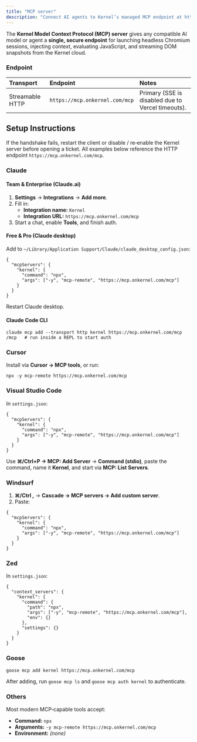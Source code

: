 ```yaml
---
title: "MCP server"
description: "Connect AI agents to Kernel’s managed MCP endpoint at https://mcp.onkernel.com/mcp"
---
```


The **Kernel Model Context Protocol (MCP) server** gives any compatible AI model or agent a **single, secure endpoint** for launching headless Chromium sessions, injecting context, evaluating JavaScript, and streaming DOM snapshots from the Kernel cloud.

### Endpoint

| Transport       | Endpoint                       | Notes                                             |
| :-------------- | :----------------------------- | :------------------------------------------------ |
| Streamable HTTP | `https://mcp.onkernel.com/mcp` | Primary (SSE is disabled due to Vercel timeouts). |

## Setup Instructions

If the handshake fails, restart the client or disable / re‑enable the Kernel server before opening a ticket. All examples below reference the HTTP endpoint `https://mcp.onkernel.com/mcp`.

### Claude

#### Team & Enterprise (Claude.ai)

1. **Settings** → **Integrations** → **Add more**.
2. Fill in:
   - **Integration name:** `Kernel`
   - **Integration URL:** `https://mcp.onkernel.com/mcp`
3. Start a chat, enable **Tools**, and finish auth.

#### Free & Pro (Claude desktop)

Add to `~/Library/Application Support/Claude/claude_desktop_config.json`:

```
{
  "mcpServers": {
    "kernel": {
      "command": "npx",
      "args": ["-y", "mcp-remote", "https://mcp.onkernel.com/mcp"]
    }
  }
}
```

Restart Claude desktop.

#### Claude Code CLI

```
claude mcp add --transport http kernel https://mcp.onkernel.com/mcp
/mcp   # run inside a REPL to start auth
```

### Cursor

Install via **Cursor → MCP tools**, or run:

```
npx -y mcp-remote https://mcp.onkernel.com/mcp
```

### Visual Studio Code

In `settings.json`:

```
{
  "mcpServers": {
    "kernel": {
      "command": "npx",
      "args": ["-y", "mcp-remote", "https://mcp.onkernel.com/mcp"]
    }
  }
}
```

Use **⌘/Ctrl\+P → MCP: Add Server** → **Command (stdio)**, paste the command, name it **Kernel**, and start via **MCP: List Servers**.

### Windsurf

1. **⌘/Ctrl ,** → **Cascade → MCP servers → Add custom server**.
2. Paste:

```
{
  "mcpServers": {
    "kernel": {
      "command": "npx",
      "args": ["-y", "mcp-remote", "https://mcp.onkernel.com/mcp"]
    }
  }
}
```

### Zed

In `settings.json`:

```
{
  "context_servers": {
    "kernel": {
      "command": {
        "path": "npx",
        "args": ["-y", "mcp-remote", "https://mcp.onkernel.com/mcp"],
        "env": {}
      },
      "settings": {}
    }
  }
}
```

### Goose

```
goose mcp add kernel https://mcp.onkernel.com/mcp
```

After adding, run `goose mcp ls` and `goose mcp auth kernel` to authenticate.

### Others

Most modern MCP‑capable tools accept:

- **Command:** `npx`
- **Arguments:** `-y mcp-remote https://mcp.onkernel.com/mcp`
- **Environment:** _(none)_